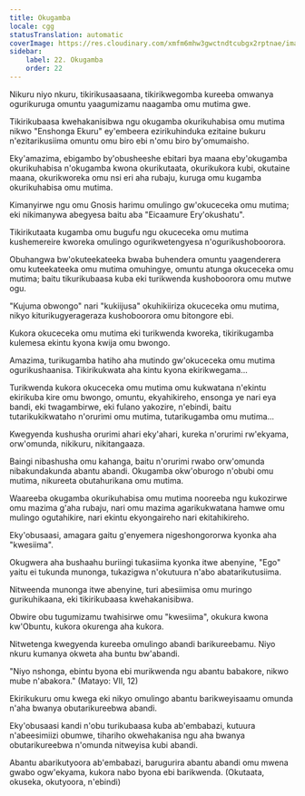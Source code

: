 ```yaml
---
title: Okugamba
locale: cgg
statusTranslation: automatic
coverImage: https://res.cloudinary.com/xmfm6mhw3gwctndtcubgx2rptnae/image/upload/v1740468922/small_cover_tratado_de_psicologia_revolucionaria_a4c0dca4e0.webp
sidebar:
    label: 22. Okugamba
    order: 22
---
```

Nikuru niyo nkuru, tikirikusaasaana, tikirikwegomba kureeba omwanya ogurikuruga omuntu yaagumizamu naagamba omu mutima gwe.

Tikirikubaasa kwehakanisibwa ngu okugamba okurikuhabisa omu mutima nikwo "Enshonga Ekuru" ey'embeera ezirikuhinduka ezitaine bukuru n'ezitarikusiima omuntu omu biro ebi n'omu biro by'omumaisho.

Eky'amazima, ebigambo by'obusheeshe ebitari bya maana eby'okugamba okurikuhabisa n'okugamba kwona okurikutaata, okurikukora kubi, okutaine maana, okurikworeka omu nsi eri aha rubaju, kuruga omu kugamba okurikuhabisa omu mutima.

Kimanyirwe ngu omu Gnosis harimu omulingo gw'okuceceka omu mutima; eki nikimanywa abegyesa baitu aba "Eicaamure Ery'okushatu".

Tikirikutaata kugamba omu bugufu ngu okuceceka omu mutima kushemereire kworeka omulingo ogurikwetengyesa n'ogurikushoboorora.

Obuhangwa bw'okuteekateeka bwaba buhendera omuntu yaagenderera omu kuteekateeka omu mutima omuhingye, omuntu atunga okuceceka omu mutima; baitu tikurikubaasa kuba eki turikwenda kushoboorora omu mutwe ogu.

"Kujuma obwongo" nari "kukiijusa" okuhikiiriza okuceceka omu mutima, nikyo kiturikugyerageraza kushoboorora omu bitongore ebi.

Kukora okuceceka omu mutima eki turikwenda kworeka, tikirikugamba kulemesa ekintu kyona kwija omu bwongo.

Amazima, turikugamba hatiho aha mutindo gw'okuceceka omu mutima ogurikushaanisa. Tikirikukwata aha kintu kyona ekirikwegama...

Turikwenda kukora okuceceka omu mutima omu kukwatana n'ekintu ekirikuba kire omu bwongo, omuntu, ekyahikireho, ensonga ye nari eya bandi, eki twagambirwe, eki fulano yakozire, n'ebindi, baitu tutarikukikwataho n'orurimi omu mutima, tutarikugamba omu mutima...

Kwegyenda kushusha orurimi ahari eky'ahari, kureka n'orurimi rw'ekyama, orw'omunda, nikikuru, nikitangaaza.

Baingi nibashusha omu kahanga, baitu n'orurimi rwabo orw'omunda nibakundakunda abantu abandi. Okugamba okw'oburogo n'obubi omu mutima, nikureeta obutahurikana omu mutima.

Waareeba okugamba okurikuhabisa omu mutima nooreeba ngu kukozirwe omu mazima g'aha rubaju, nari omu mazima agarikukwatana hamwe omu mulingo ogutahikire, nari ekintu ekyongaireho nari ekitahikireho.

Eky'obusaasi, amagara gaitu g'enyemera nigeshongororwa kyonka aha "kwesiima".

Okugwera aha bushaahu buriingi tukasiima kyonka itwe abenyine, "Ego" yaitu ei tukunda munonga, tukazigwa n'okutuura n'abo abatarikutusiima.

Nitweenda munonga itwe abenyine, turi abesiimisa omu muringo gurikuhikaana, eki tikirikubaasa kwehakanisibwa.

Obwire obu tugumizamu twahisirwe omu "kwesiima", okukura kwona kw'Obuntu, kukora okurenga aha kukora.

Nitwetenga kwegyenda kureeba omulingo abandi barikureebamu. Niyo nkuru kumanya okweta aha buntu bw'abandi.

"Niyo nshonga, ebintu byona ebi murikwenda ngu abantu babakore, nikwo mube n'abakora." (Matayo: VII, 12)

Ekirikukuru omu kwega eki nikyo omulingo abantu barikweyisaamu omunda n'aha bwanya obutarikureebwa abandi.

Eky'obusaasi kandi n'obu turikubaasa kuba ab'embabazi, kutuura n'abeesimiizi obumwe, tihariho okwehakanisa ngu aha bwanya obutarikureebwa n'omunda nitweyisa kubi abandi.

Abantu abarikutyoora ab'embabazi, barugurira abantu abandi omu mwena gwabo ogw'ekyama, kukora nabo byona ebi barikwenda. (Okutaata, okuseka, okutyoora, n'ebindi)


